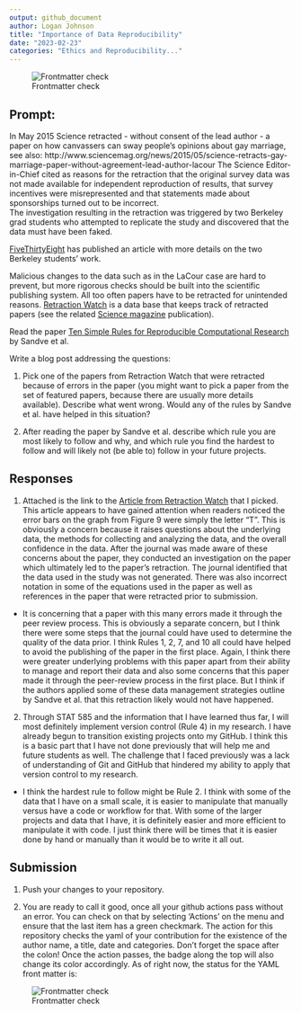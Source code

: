 ```yaml
---
output: github_document
author: Logan Johnson
title: "Importance of Data Reproducibility"
date: "2023-02-23"
categories: "Ethics and Reproducibility..."
---
```



![Frontmatter check](https://github.com/Stat585-at-ISU/blog-5-loganjohnson0/actions/workflows/check-yaml.yaml/badge.svg)


## Prompt:

In May 2015 Science retracted - without consent of the lead author - a paper on  how canvassers can sway people's opinions about gay marriage, 
see also: http://www.sciencemag.org/news/2015/05/science-retracts-gay-marriage-paper-without-agreement-lead-author-lacour
The Science Editor-in-Chief cited as reasons for the retraction that the original survey data was not made available for independent reproduction of results, that survey incentives were misrepresented and that statements made about sponsorships turned out to be incorrect.<br>
The investigation resulting in the retraction was triggered by two  Berkeley grad students who attempted to replicate the study and discovered that the data must have been faked.
 
[FiveThirtyEight](https://fivethirtyeight.com/features/how-two-grad-students-uncovered-michael-lacour-fraud-and-a-way-to-change-opinions-on-transgender-rights/) has published an article with more details on the two Berkeley students' work.

Malicious changes to the data such as in the LaCour case are hard to prevent, but more rigorous checks should be built into the scientific publishing system. All too often papers have to be retracted for unintended reasons. [Retraction Watch](https://retractionwatch.com/) is a data base that keeps track of retracted papers (see the related [Science magazine](https://www.sciencemag.org/news/2018/10/what-massive-database-retracted-papers-reveals-about-science-publishing-s-death-penalty) publication). 

Read the paper [Ten Simple Rules for Reproducible Computational Research](https://journals.plos.org/ploscompbiol/article?id=10.1371/journal.pcbi.1003285) by Sandve et al.


Write a blog post addressing the questions: 

1. Pick one of the papers from Retraction Watch that were retracted because of errors in the paper (you might want to pick a paper from the set of featured papers, because there are usually more details available). Describe what went wrong. Would any of the rules by Sandve et al. have helped in this situation?

2. After reading the paper by Sandve et al. describe which rule you are most likely to follow and why, and which rule you find the hardest to follow and will likely not (be able to) follow in your future projects.

## Responses

1. Attached is the link to the [Article from Retraction Watch](https://retractionwatch.com/2022/12/22/that-paper-with-the-t-error-bars-was-just-retracted/) that I picked. This article appears to have gained attention when readers noticed the error bars on the graph from Figure 9 were simply the letter "T". This is obviously a concern because it raises questions about the underlying data, the methods for collecting and analyzing the data, and the overall confidence in the data. After the journal was made aware of these concerns about the paper, they conducted an investigation on the paper which ultimately led to the paper's retraction. The journal identified that the data used in the study was not generated. There was also incorrect notation in some of the equations used in the paper as well as references in the paper that were retracted prior to submission.
- It is concerning that a paper with this many errors made it through the peer review process. This is obviously a separate concern, but I think there were some steps that the journal could have used to determine the quality of the data prior. I think Rules 1, 2, 7, and 10 all could have helped to avoid the publishing of the paper in the first place. Again, I think there were greater underlying problems with this paper apart from their ability to manage and report their data and also some concerns that this paper made it through the peer-review process in the first place. But I think if the authors applied some of these data management strategies outline by Sandve et al. that this retraction likely would not have happened.

2. Through STAT 585 and the information that I have learned thus far, I will most definitely implement version control (Rule 4) in my research. I have already begun to transition existing projects onto my GitHub. I think this is a basic part that I have not done previously that will help me and future students as well. The challenge that I faced previously was a lack of understanding of Git and GitHub that hindered my ability to apply that version control to my research. 
- I think the hardest rule to follow might be Rule 2. I think with some of the data that I have on a small scale, it is easier to manipulate that manually versus have a code or workflow for that. With some of the larger projects and data that I have, it is definitely easier and more efficient to manipulate it with code. I just think there will be times that it is easier done by hand or manually than it would be to write it all out.

## Submission

1. Push your changes to your repository. 

2. You are ready to call it good, once all your github actions pass without an error. You can check on that by selecting 'Actions' on the menu and ensure that the last item has a green checkmark. The action for this repository checks the yaml of your contribution for the existence of the author name, a title, date and categories. Don't forget the space after the colon!
Once the action passes, the badge along the top will also change its color accordingly. 
As of right now, the status for the YAML front matter is:

![Frontmatter check](https://github.com/Stat585-at-ISU/blog-5-loganjohnson0/actions/workflows/check-yaml.yaml/badge.svg)





